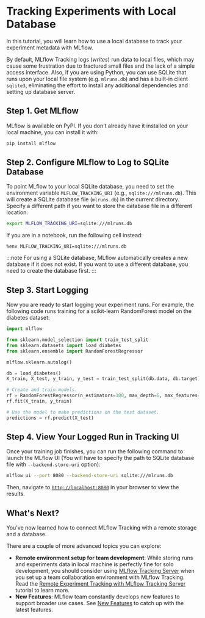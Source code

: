 # Tracking Experiments with Local Database

In this tutorial, you will learn how to use a local database to track your experiment metadata with MLflow.

By default, MLflow Tracking logs (_writes_) run data to local files,
which may cause some frustration due to fractured small files and the lack of a simple access interface. Also, if you are using Python, you can use SQLite that runs
upon your local file system (e.g. `mlruns.db`) and has a built-in client `sqlite3`, eliminating the effort to install any additional dependencies and setting up database server.

## Step 1. Get MLflow

MLflow is available on PyPI. If you don't already have it installed on your local machine, you can install it with:

```bash
pip install mlflow
```

## Step 2. Configure MLflow to Log to SQLite Database

To point MLflow to your local SQLite database, you need to set the environment variable `MLFLOW_TRACKING_URI` (e.g., `sqlite:///mlruns.db`).
This will create a SQLite database file (`mlruns.db`) in the current directory. Specify a different path if you want to store the database file in a different location.

```bash
export MLFLOW_TRACKING_URI=sqlite:///mlruns.db
```

If you are in a notebook, run the following cell instead:

```
%env MLFLOW_TRACKING_URI=sqlite:///mlruns.db
```

:::note
For using a SQLite database, MLflow automatically creates a new database if it does not exist. If you want to use a different database, you need to create the database first.
:::

## Step 3. Start Logging

Now you are ready to start logging your experiment runs. For example, the following code runs training for a scikit-learn RandomForest model on the diabetes dataset:

```python
import mlflow

from sklearn.model_selection import train_test_split
from sklearn.datasets import load_diabetes
from sklearn.ensemble import RandomForestRegressor

mlflow.sklearn.autolog()

db = load_diabetes()
X_train, X_test, y_train, y_test = train_test_split(db.data, db.target)

# Create and train models.
rf = RandomForestRegressor(n_estimators=100, max_depth=6, max_features=3)
rf.fit(X_train, y_train)

# Use the model to make predictions on the test dataset.
predictions = rf.predict(X_test)
```

## Step 4. View Your Logged Run in Tracking UI

Once your training job finishes, you can run the following command to launch the MLflow UI (You will have to specify the path to SQLite database file with `--backend-store-uri` option):

```bash
mlflow ui --port 8080 --backend-store-uri sqlite:///mlruns.db
```

Then, navigate to [`http://localhost:8080`](http://localhost:8080) in your browser to view the results.

## What's Next?

You've now learned how to connect MLflow Tracking with a remote storage and a database.

There are a couple of more advanced topics you can explore:

- **Remote environment setup for team development**: While storing runs and experiments data in local machine is perfectly fine for solo development, you should
  consider using [MLflow Tracking Server](/tracking#tracking_server) when you set up a team collaboration environment with MLflow Tracking. Read the
  [Remote Experiment Tracking with MLflow Tracking Server](/tracking/tutorials/remote-server) tutorial to learn more.
- **New Features**: MLflow team constantly develops new features to support broader use cases. See [New Features](/new-features) to catch up with the latest features.
